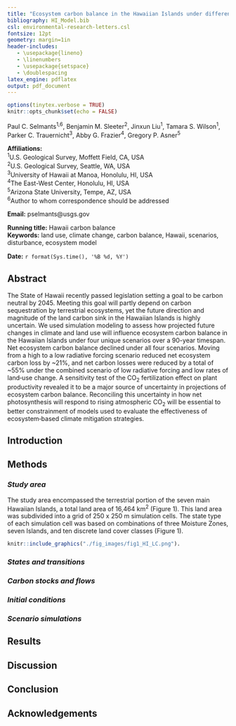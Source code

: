 ```yaml
---
title: "Ecosystem carbon balance in the Hawaiian Islands under different scenarios of future climate and land use change"
bibliography: HI_Model.bib
csl: environmental-research-letters.csl
fontsize: 12pt
geometry: margin=1in
header-includes:
   - \usepackage{lineno}
   - \linenumbers
   - \usepackage{setspace}
   - \doublespacing
latex_engine: pdflatex  
output: pdf_document
---
```


```r
options(tinytex.verbose = TRUE)
knitr::opts_chunk$set(echo = FALSE)
```
Paul C. Selmants^1,6^, Benjamin M. Sleeter^2^,  Jinxun Liu^1^, Tamara S. Wilson^1^,  
Parker C. Trauernicht^3^, Abby G. Frazier^4^, Gregory P. Asner^5^  

**Affiliations:**  
^1^U.S. Geological Survey, Moffett Field, CA, USA   
^2^U.S. Geological Survey, Seattle, WA, USA  
^3^University of Hawaii at Manoa, Honolulu, HI, USA  
^4^The East-West Center, Honolulu, HI, USA  
^5^Arizona State University, Tempe, AZ, USA  
^6^Author to whom correspondence should be addressed  
  

**Email:** pselmants@usgs.gov  

**Running title:** Hawaii carbon balance  
**Keywords:** land use, climate change, carbon balance, Hawaii, scenarios, disturbance, ecosystem model  
  
  
**Date:** `r format(Sys.time(), '%B %d, %Y')`  
   


\pagebreak

## Abstract

The State of Hawaii recently passed legislation setting a goal to be carbon neutral by 2045. Meeting this goal will partly depend on carbon sequestration by terrestrial ecosystems, yet the future direction and magnitude of the land carbon sink in the Hawaiian Islands is highly uncertain. We used simulation modeling to assess how projected future changes in climate and land use will influence ecosystem carbon balance in the Hawaiian Islands under four unique scenarios over a 90-year timespan. Net ecosystem carbon balance declined under all four scenarios. Moving from a high to a low radiative forcing scenario reduced net ecosystem carbon loss by ~21%, and net carbon losses were reduced by a total of ~55% under the combined scenario of low radiative forcing and low rates of land‐use change. A sensitivity test of the CO~2~ fertilization effect on plant productivity revealed it to be a major source of uncertainty in projections of ecosystem carbon balance. Reconciling this uncertainty in how net photosynthesis will respond to rising atmospheric CO~2~ will be essential to better constrainment of models used to evaluate the effectiveness of ecosystem‐based climate mitigation strategies.   

## Introduction

## Methods

### *Study area*

The study area encompassed the terrestrial portion of the seven main Hawaiian Islands, a total land area of 16,464 km^2^ (Figure 1). This land area was subdivided into a grid of 250 x 250 m simulation cells. The state type of each simulation cell was based on combinations of three Moisture Zones, seven Islands, and ten discrete land cover classes (Figure 1). 

```r
knitr::include_graphics("./fig_images/fig1_HI_LC.png").
```

### *States and transitions*



### *Carbon stocks and flows*

### *Initial conditions*

### *Scenario simulations*

## Results

## Discussion

## Conclusion

## Acknowledgements




